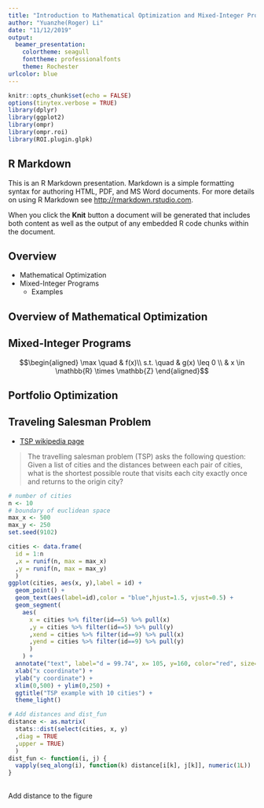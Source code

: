 ```yaml
---
title: "Introduction to Mathematical Optimization and Mixed-Integer Programming"
author: "Yuanzhe(Roger) Li"
date: "11/12/2019"
output:
  beamer_presentation: 
    colortheme: seagull
    fonttheme: professionalfonts
    theme: Rochester
urlcolor: blue
---
```


```r
knitr::opts_chunk$set(echo = FALSE)
options(tinytex.verbose = TRUE)
library(dplyr)
library(ggplot2)
library(ompr)
library(ompr.roi)
library(ROI.plugin.glpk)
```

## R Markdown

This is an R Markdown presentation. Markdown is a simple formatting syntax for authoring HTML, PDF, and MS Word documents. For more details on using R Markdown see <http://rmarkdown.rstudio.com>.

When you click the **Knit** button a document will be generated that includes both content as well as the output of any embedded R code chunks within the document.

## Overview

- Mathematical Optimization
- Mixed-Integer Programs
  - Examples 

## Overview of Mathematical Optimization


## Mixed-Integer Programs

$$\begin{aligned}
\max \quad & f(x)\\
s.t. \quad & g(x) \leq 0 \\
& x \in \mathbb{R} \times \mathbb{Z}
\end{aligned}$$



## Portfolio Optimization


## Traveling Salesman Problem
- [TSP wikipedia page](https://en.wikipedia.org/wiki/Travelling_salesman_problem)

> The travelling salesman problem (TSP) asks the following question: Given a list of cities and the distances between each pair of cities, what is the shortest possible route that visits each city exactly once and returns to the origin city?

```r
# number of cities
n <- 10
# boundary of euclidean space
max_x <- 500
max_y <- 250
set.seed(9102)

cities <- data.frame(
  id = 1:n
  ,x = runif(n, max = max_x)
  ,y = runif(n, max = max_y)
  )
ggplot(cities, aes(x, y),label = id) + 
  geom_point() + 
  geom_text(aes(label=id),color = "blue",hjust=1.5, vjust=0.5) + 
  geom_segment(
    aes(
      x = cities %>% filter(id==5) %>% pull(x)
      ,y = cities %>% filter(id==5) %>% pull(y)
      ,xend = cities %>% filter(id==9) %>% pull(x)
      ,yend = cities %>% filter(id==9) %>% pull(y)
      )
    ) +
  annotate("text", label="d = 99.74", x= 105, y=160, color="red", size=2.5) + 
  xlab("x coordinate") + 
  ylab("y coordinate") + 
  xlim(0,500) + ylim(0,250) + 
  ggtitle("TSP example with 10 cities") +
  theme_light()

# Add distances and dist_fun
distance <- as.matrix(
  stats::dist(select(cities, x, y)
  ,diag = TRUE
  ,upper = TRUE)
  )
dist_fun <- function(i, j) {
  vapply(seq_along(i), function(k) distance[i[k], j[k]], numeric(1L))
}

```

## 
Add distance to the figure
